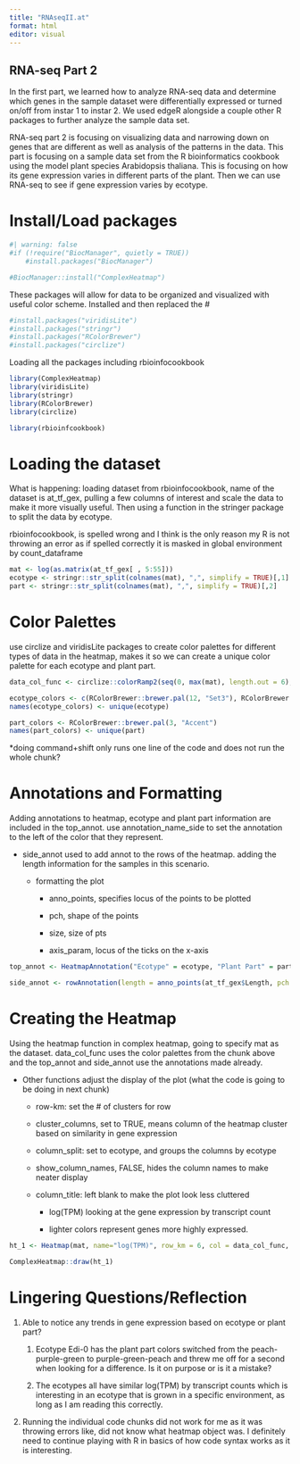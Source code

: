 ```yaml
---
title: "RNAseqII.at"
format: html
editor: visual
---
```


## RNA-seq Part 2

In the first part, we learned how to analyze RNA-seq data and determine which genes in the sample dataset were differentially expressed or turned on/off from instar 1 to instar 2. We used edgeR alongside a couple other R packages to further analyze the sample data set.

RNA-seq part 2 is focusing on visualizing data and narrowing down on genes that are different as well as analysis of the patterns in the data. This part is focusing on a sample data set from the R bioinformatics cookbook using the model plant species Arabidopsis thaliana. This is focusing on how its gene expression varies in different parts of the plant. Then we can use RNA-seq to see if gene expression varies by ecotype.

# Install/Load packages

```r
#| warning: false
#if (!require("BiocManager", quietly = TRUE))
    #install.packages("BiocManager")

#BiocManager::install("ComplexHeatmap")
```

These packages will allow for data to be organized and visualized with useful color scheme. Installed and then replaced the \#

```r
#install.packages("viridisLite")
#install.packages("stringr")
#install.packages("RColorBrewer")
#install.packages("circlize")
```

Loading all the packages including rbioinfocookbook

```r
library(ComplexHeatmap)
library(viridisLite)
library(stringr)
library(RColorBrewer)
library(circlize)

library(rbioinfcookbook)
```

# Loading the dataset

What is happening: loading dataset from rbioinfocookbook, name of the dataset is at_tf_gex, pulling a few columns of interest and scale the data to make it more visually useful. Then using a function in the stringer package to split the data by ecotype.

rbioinfocookbook, is spelled wrong and I think is the only reason my R is not throwing an error as if spelled correctly it is masked in global environment by count_dataframe

```r
mat <- log(as.matrix(at_tf_gex[ , 5:55]))
ecotype <- stringr::str_split(colnames(mat), ",", simplify = TRUE)[,1]
part <- stringr::str_split(colnames(mat), ",", simplify = TRUE)[,2]
```

# Color Palettes

use circlize and viridisLite packages to create color palettes for different types of data in the heatmap, makes it so we can create a unique color palette for each ecotype and plant part.

```r
data_col_func <- circlize::colorRamp2(seq(0, max(mat), length.out = 6), viridisLite::magma(6))

ecotype_colors <- c(RColorBrewer::brewer.pal(12, "Set3"), RColorBrewer::brewer.pal(5, "Set1"))
names(ecotype_colors) <- unique(ecotype)

part_colors <- RColorBrewer::brewer.pal(3, "Accent")
names(part_colors) <- unique(part)
```

\*doing command+shift only runs one line of the code and does not run the whole chunk?

# Annotations and Formatting

Adding annotations to heatmap, ecotype and plant part information are included in the top_annot. use annotation_name_side to set the annotation to the left of the color that they represent.

-   side_annot used to add annot to the rows of the heatmap. adding the length information for the samples in this scenario.

    -   formatting the plot

        -   anno_points, specifies locus of the points to be plotted

        -   pch, shape of the points

        -   size, size of pts

        -   axis_param, locus of the ticks on the x-axis

```r
top_annot <- HeatmapAnnotation("Ecotype" = ecotype, "Plant Part" = part, col = list("Ecotype" = ecotype_colors, "Plant Part" = part_colors), annotation_name_side = "left")

side_annot <- rowAnnotation(length = anno_points(at_tf_gex$Length, pch = 16, size = unit(1, "mm"), axis_param = list(at = seq(1, max(at_tf_gex$Length), length.out = 4)),))
```

# Creating the Heatmap

Using the heatmap function in complex heatmap, going to specify mat as the dataset. data_col_func uses the color palettes from the chunk above and the top_annot and side_annot use the annotations made already.

-   Other functions adjust the display of the plot (what the code is going to be doing in next chunk)

    -   row-km: set the \# of clusters for row

    -   cluster_columns, set to TRUE, means column of the heatmap cluster based on similarity in gene expression

    -   column_split: set to ecotype, and groups the columns by ecotype

    -   show_column_names, FALSE, hides the column names to make neater display

    -   column_title: left blank to make the plot look less cluttered

        -   log(TPM) looking at the gene expression by transcript count

        -   lighter colors represent genes more highly expressed.

```r
ht_1 <- Heatmap(mat, name="log(TPM)", row_km = 6, col = data_col_func, top_annotation = top_annot, right_annotation = side_annot, cluster_columns = TRUE, column_split = ecotype, show_column_names = FALSE, column_title = " ")

ComplexHeatmap::draw(ht_1)
```

# Lingering Questions/Reflection

1.  Able to notice any trends in gene expression based on ecotype or plant part?

    1.  Ecotype Edi-0 has the plant part colors switched from the peach-purple-green to purple-green-peach and threw me off for a second when looking for a difference. Is it on purpose or is it a mistake?

    2.  The ecotypes all have similar log(TPM) by transcript counts which is interesting in an ecotype that is grown in a specific environment, as long as I am reading this correctly.

2.  Running the individual code chunks did not work for me as it was throwing errors like, did not know what heatmap object was. I definitely need to continue playing with R in basics of how code syntax works as it is interesting.
